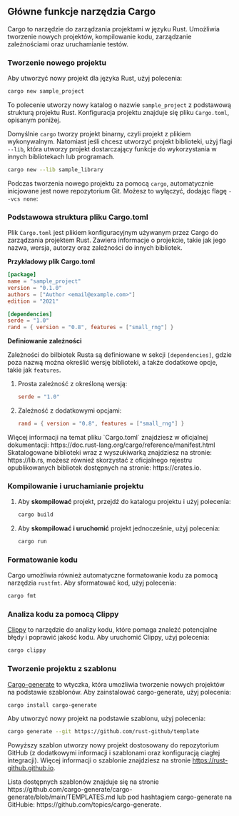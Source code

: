 
## Główne funkcje narzędzia Cargo

Cargo to narzędzie do zarządzania projektami w języku Rust. Umożliwia tworzenie nowych projektów, kompilowanie kodu, zarządzanie zależnościami oraz uruchamianie testów.

### Tworzenie nowego projektu

Aby utworzyć nowy projekt dla języka Rust, użyj polecenia:

```bash
cargo new sample_project
```

To polecenie utworzy nowy katalog o nazwie `sample_project` z podstawową strukturą projektu Rust. Konfiguracja projektu znajduje się pliku `Cargo.toml`, opisanym poniżej.

Domyślnie `cargo` tworzy projekt binarny, czyli projekt z plikiem wykonywalnym. Natomiast
jeśli chcesz utworzyć projekt biblioteki, użyj flagi `--lib`, która utworzy projekt dostarczający funkcje do wykorzystania w innych bibliotekach lub programach.

```bash
cargo new --lib sample_library
```

Podczas tworzenia nowego projektu za pomocą `cargo`, automatycznie inicjowane jest nowe repozytorium Git. Możesz to wyłączyć, dodając flagę `--vcs none`:

### Podstawowa struktura pliku Cargo.toml

Plik `Cargo.toml` jest plikiem konfiguracyjnym używanym przez Cargo do zarządzania projektem Rust. Zawiera informacje o projekcie, takie jak jego nazwa, wersja, autorzy oraz zależności do innych bibliotek.

**Przykładowy plik Cargo.toml**

```toml
[package]
name = "sample_project"
version = "0.1.0"
authors = ["Author <email@example.com>"]
edition = "2021"

[dependencies]
serde = "1.0"
rand = { version = "0.8", features = ["small_rng"] }
```

**Definiowanie zależności**

Zależności do bilbiotek Rusta są definiowane w sekcji `[dependencies]`, gdzie poza nazwą można określić wersję biblioteki, a także dodatkowe opcje, takie jak `features`.

1. Prosta zależność z określoną wersją:

    ```toml
    serde = "1.0"
    ```

1. Zależność z dodatkowymi opcjami:

    ```toml
    rand = { version = "0.8", features = ["small_rng"] }
    ```

<Callout type="info">
Więcej informacji na temat pliku `Cargo.toml` znajdziesz w oficjalnej dokumentacji: https://doc.rust-lang.org/cargo/reference/manifest.html
</Callout>

<Callout type="info">
Skatalogowane biblioteki wraz z wyszukiwarką znajdziesz na stronie: https://lib.rs, możesz również skorzystać z oficjalnego rejestru opublikowanych bibliotek dostępnych na stronie: https://crates.io.
</Callout>

### Kompilowanie i uruchamianie projektu

1. Aby **skompilować** projekt, przejdź do katalogu projektu i użyj polecenia:

    ```bash
    cargo build
    ```

1. Aby **skompilować i uruchomić** projekt jednocześnie, użyj polecenia:

    ```bash
    cargo run
    ```

### Formatowanie kodu

Cargo umożliwia również automatyczne formatowanie kodu za pomocą narzędzia `rustfmt`. Aby sformatować kod, użyj polecenia:

```bash
cargo fmt
```

### Analiza kodu za pomocą Clippy

[Clippy](https://github.com/rust-lang/rust-clippy) to narzędzie do analizy kodu, które pomaga znaleźć potencjalne błędy i poprawić jakość kodu. Aby uruchomić Clippy, użyj polecenia:

```bash
cargo clippy
```

### Tworzenie projektu z szablonu

[Cargo-generate](https://cargo-generate.github.io/cargo-generate/) to wtyczka, która umożliwia tworzenie nowych projektów na podstawie szablonów. Aby zainstalować cargo-generate, użyj polecenia:

```bash
cargo install cargo-generate
```

Aby utworzyć nowy projekt na podstawie szablonu, użyj polecenia:

```bash
cargo generate --git https://github.com/rust-github/template
```

Powyższy szablon utworzy nowy projekt dostosowany do repozytorium GitHub (z dodatkowymi informacji i szablonami oraz konfiguracją ciagłej integracji). Więcej informacji o szablonie znajdziesz na stronie https://rust-github.github.io.

<Callout type="info">
Lista dostępnych szablonów znajduje się na stronie https://github.com/cargo-generate/cargo-generate/blob/main/TEMPLATES.md lub pod hashtagiem cargo-generate na GitHubie: https://github.com/topics/cargo-generate.
</Callout>



